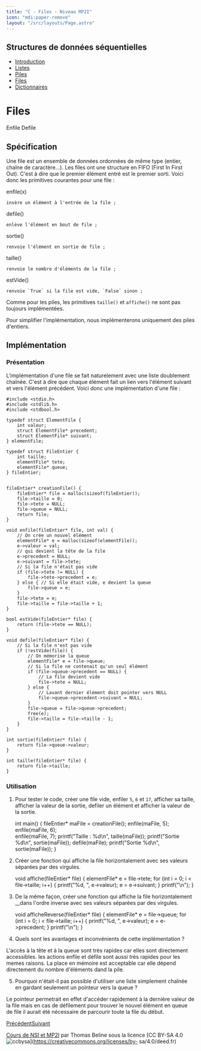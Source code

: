```yaml
---
title: "C - Files - Niveau MP2I"
icon: "mdi:paper-remove"
layout: "/src/layouts/Page.astro"
---
```

 
## Structures de données séquentielles

  - [Introduction](.)
  - [Listes](listes)
  - [Piles](piles)
  - [Files](files)
  - [Dictionnaires](dictionnaires)

# Files

Enfile Defile

## Spécification

Une file est un ensemble de données ordonnées de même type (entier, chaîne de
caractère…). Les files ont une structure en FIFO (First In First Out). C'est à
dire que le premier élément entré est le premier sorti. Voici donc les
primitives courantes pour une file :

enfile(x)

    insère un élément à l'entrée de la file ;
  
defile()

    enlève l'élément en bout de file ;
  
sortie()

    renvoie l'élément en sortie de file ;
  
taille()

    renvoie le nombre d'éléments de la file ;
  
estVide()

    renvoie `True` si la file est vide, `False` sinon ;
  

Comme pour les piles, les primitives `taille()` et `affiche()` ne sont pas
toujours implémentées.

Pour simplifier l'implémentation, nous implémenterons uniquement des piles
d'entiers.

## Implémentation

### Présentation

L'implémentation d'une file se fait naturelement avec une liste doublement
chaînée. C'est à dire que chaque élément fait un lien vers l'élément suivant
et vers l'élément précédent. Voici donc une implémentation d'une file :

    
    
    #include <stdio.h>
    #include <stdlib.h>
    #include <stdbool.h>
    
    typedef struct ElementFile {
    	int valeur;
    	struct ElementFile* precedent;
    	struct ElementFile* suivant;
    } elementFile;
    
    typedef struct FileEntier {
    	int taille;
    	elementFile* tete;
    	elementFile* queue;
    } fileEntier;
    
    
    fileEntier* creationFile() {
    	fileEntier* file = malloc(sizeof(fileEntier));
    	file->taille = 0;
    	file->tete = NULL;
    	file->queue = NULL;
    	return file;
    }
    
    void enfile(fileEntier* file, int val) {
    	// On crée un nouvel élément
    	elementFile* e = malloc(sizeof(elementFile));
    	e->valeur = val;
    	// qui devient la tête de la file
    	e->precedent = NULL;
    	e->suivant = file->tete;
    	// Si la file n'était pas vide
    	if (file->tete != NULL) {
    		file->tete->precedent = e;
    	} else { // Si elle était vide, e devient la queue
    		file->queue = e;
    	}
    	file->tete = e;
    	file->taille = file->taille + 1;
    }
    
    bool estVide(fileEntier* file) {
    	return (file->tete == NULL);
    }
    
    void defile(fileEntier* file) {
    	// Si la file n'est pas vide
    	if (!estVide(file)) {
    		// On mémorise la queue
    		elementFile* e = file->queue;
    		// Si la file ne contenait qu'un seul élément
    		if (file->queue->precedent == NULL) {
    			// La file devient vide
    			file->tete = NULL;
    		} else {
    			// Lavant dernier élément doit pointer vers NULL
    			file->queue->precedent->suivant = NULL;
    		}
    		file->queue = file->queue->precedent;
    		free(e);
    		file->taille = file->taille - 1;
    	}
    }
    
    int sortie(fileEntier* file) {
    	return file->queue->valeur;
    }
    
    int taille(fileEntier* file) {
    	return file->taille;
    }

### Utilisation

1. Pour tester le code, créer une file vide, enfiler `5`, `6` et `17`,
afficher sa taille, afficher la valeur de la sortie, defiler un élément et
afficher la valeur de la sortie.

    
    
    int main() {
    	fileEntier* maFile = creationFile();
    	enfile(maFile, 5);
    	enfile(maFile, 6);	
    	enfile(maFile, 7);
    	printf("Taille : %d\n", taille(maFile));
    	printf("Sortie %d\n", sortie(maFile));
    	defile(maFile);
    	printf("Sortie %d\n", sortie(maFile));
    }

2. Créer une fonction qui affiche la file horizontalement avec ses valeurs
séparées par des virgules.

    
    
    void affiche(fileEntier* file) {
    	elementFile* e = file->tete;
    	for (int i = 0; i < file->taille; i++) {
    		printf("%d, ", e->valeur);
    		e = e->suivant;
    	}
    	printf("\n");
    }

3. De la même façon, créer une fonction qui affiche la file
horizontalement __dans l'ordre inverse avec ses valeurs séparées par des
virgules.

    
    
    void afficheReverse(fileEntier* file) {
    	elementFile* e = file->queue;
    	for (int i = 0; i < file->taille; i++) {
    		printf("%d, ", e->valeur);
    		e = e->precedent;
    	}
    	printf("\n");
    }

4. Quels sont les avantages et inconvénients de cette implémentation ?

L'accès à la tête et à la queue sont très rapides car elles sont directement
accessibles. les actions enflie et défile sont aussi très rapides pour les
memes raisons. La place en mémoire est acceptable car elle dépend directement
du nombre d'éléments dand la pile.

5. Pourquoi n'était-il pas possible d'utiliser une liste simplement
chaînée en gardant seulement un pointeur vers la queue ?

Le pointeur permetrait en effet d'accéder rapidement à la dernière valeur de
la file mais en cas de défilement pour trouver le nouvel élément en queue de
file il aurait été nécessaire de parcourir toute la file du début.

[Précédent](piles)[Suivant](dictionnaires)

[Cours de NSI et MP2I](https://kxs.fr/cours/) par Thomas Beline sous la
licence [CC BY-SA 4.0
![ccbysa](//cours/ccbysa.svg)](https://creativecommons.org/licenses/by-
sa/4.0/deed.fr)


